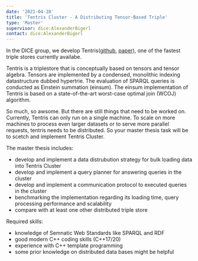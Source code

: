```yaml
---
date: '2021-04-28'
title: 'Tentris Cluster - A Distributing Tensor-Based Triple'
type: 'Master'
supervisor: dice:AlexanderBigerl
contact: dice:AlexanderBigerl
---
```


In the DICE group, we develop Tentris([github](https://github.com/dice-group/tentris), [paper](https://tentris.dice-research.org/iswc2020/)), one of the fastest triple stores currently availabe. 

Tentris is a triplestore that is conceptually based on tensors and tensor algebra. Tensors are implemented by a condensed, monolithic indexing datastructure dubbed hypertrie. The evaluation of SPARQL queries is conducted as Einstein summation (einsum). The einsum implementation of Tentris is based on a state-of-the-art worst-case optimal join (WCOJ) algorithm. 

So much, so awsome. But there are still things that need to be worked on. 
Currently, Tentris can only run on a single machine. To scale on more machines to process even larger datasets or to serve more parallel requests, tentris needs to be distributed. So your master thesis task will be to scetch and implement Tentris Cluster.

The master thesis includes:
* develop and implement a data distrubution strategy for bulk loading data into Tentris Cluster
* develop and implement a query planner for answering queries in the cluster
* develop and implement a communication protocol to executed queries in the cluster
* benchmarking the implementation regarding its loading time, query processing performance and scalability
* compare with at least one other distributed triple store

Required skills: 
* knowledge of Semnatic Web Standards like SPARQL and RDF
* good modern C++ coding skills (C++17/20)
* experience with C++ template programming
* some prior knowledge on distributed data bases might be helpful
